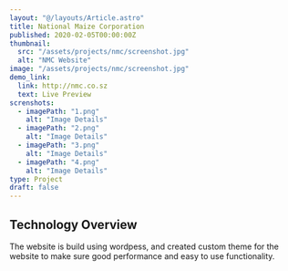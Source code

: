 ```yaml
---
layout: "@/layouts/Article.astro"
title: National Maize Corporation
published: 2020-02-05T00:00:00Z
thumbnail:
  src: "/assets/projects/nmc/screenshot.jpg"
  alt: "NMC Website"
image: "/assets/projects/nmc/screenshot.jpg"
demo_link:
  link: http://nmc.co.sz
  text: Live Preview
screnshots:
  - imagePath: "1.png"
    alt: "Image Details"
  - imagePath: "2.png"
    alt: "Image Details"
  - imagePath: "3.png"
    alt: "Image Details"
  - imagePath: "4.png"
    alt: "Image Details"
type: Project
draft: false
---
```



## Technology Overview

The website is build using wordpess, and created custom theme for the website to make sure good performance and easy to use functionality.

<PhotoViewer
  name="v1"
  title="Screenshots"
  images={frontmatter.screnshots}
  directory="/assets/projects/nmc"
  client:only="react"
/>
